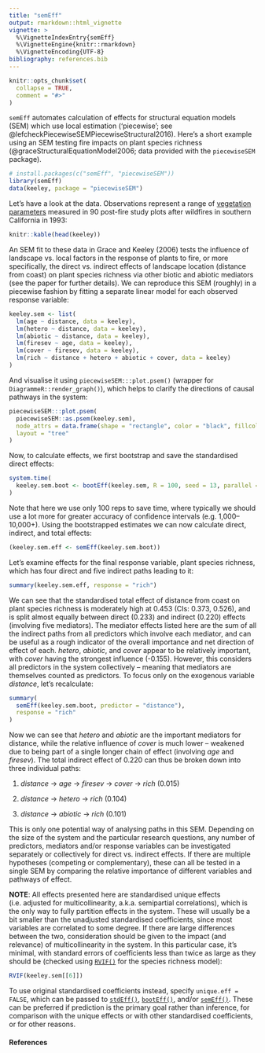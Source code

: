 ```yaml
---
title: "semEff"
output: rmarkdown::html_vignette
vignette: >
  %\VignetteIndexEntry{semEff}
  %\VignetteEngine{knitr::rmarkdown}
  %\VignetteEncoding{UTF-8}
bibliography: references.bib
---
```


```r
knitr::opts_chunk$set(
  collapse = TRUE,
  comment = "#>"
)
```

`semEff` automates calculation of effects for structural equation models (SEM) which use local estimation ('piecewise'; see @lefcheckPiecewiseSEMPiecewiseStructural2016). Here's a short example using an SEM testing fire impacts on plant species richness (@graceStructuralEquationModel2006; data provided with the `piecewiseSEM` package).

```r
# install.packages(c("semEff", "piecewiseSEM"))
library(semEff)
data(keeley, package = "piecewiseSEM")
```

Let's have a look at the data. Observations represent a range of [vegetation parameters](https://rdrr.io/cran/piecewiseSEM/man/keeley.html) measured in 90 post-fire study plots after wildfires in southern California in 1993:

```r
knitr::kable(head(keeley))
```

An SEM fit to these data in Grace and Keeley (2006) tests the influence of landscape vs. local factors in the response of plants to fire, or more specifically, the direct vs. indirect effects of landscape location (distance from coast) on plant species richness via other biotic and abiotic mediators (see the paper for further details). We can reproduce this SEM (roughly) in a piecewise fashion by fitting a separate linear model for each observed response variable:

```r
keeley.sem <- list(
  lm(age ~ distance, data = keeley),
  lm(hetero ~ distance, data = keeley),
  lm(abiotic ~ distance, data = keeley),
  lm(firesev ~ age, data = keeley),
  lm(cover ~ firesev, data = keeley),
  lm(rich ~ distance + hetero + abiotic + cover, data = keeley)
)
```

And visualise it using `piecewiseSEM:::plot.psem()` (wrapper for `DiagrammeR::render_graph()`), which helps to clarify the directions of causal pathways in the system:

```r
piecewiseSEM:::plot.psem(
  piecewiseSEM::as.psem(keeley.sem),
  node_attrs = data.frame(shape = "rectangle", color = "black", fillcolor = "grey"),
  layout = "tree"
)
```

Now, to calculate effects, we first bootstrap and save the standardised direct effects:

```r
system.time(
  keeley.sem.boot <- bootEff(keeley.sem, R = 100, seed = 13, parallel = "no")
)
```

Note that here we use only 100 reps to save time, where typically we should use a lot more for greater accuracy of confidence intervals (e.g. 1,000--10,000+). Using the bootstrapped estimates we can now calculate direct, indirect, and total effects:

```r
(keeley.sem.eff <- semEff(keeley.sem.boot))
```

Let's examine effects for the final response variable, plant species richness, which has four direct and five indirect paths leading to it:

```r
summary(keeley.sem.eff, response = "rich")
```

We can see that the standardised total effect of distance from coast on plant species richness is moderately high at 0.453 (CIs: 0.373, 0.526), and is split almost equally between direct (0.233) and indirect (0.220) effects (involving five mediators). The mediator effects listed here are the sum of all the indirect paths from all predictors which involve each mediator, and can be useful as a rough indicator of the overall importance and net direction of effect of each. *hetero*, *abiotic*, and *cover* appear to be relatively important, with *cover* having the strongest influence (-0.155). However, this considers all predictors in the system collectively -- meaning that mediators are themselves counted as predictors. To focus only on the exogenous variable *distance*, let's recalculate:

```r
summary(
  semEff(keeley.sem.boot, predictor = "distance"),
  response = "rich"
)
```

Now we can see that *hetero* and *abiotic* are the important mediators for distance, while the relative influence of *cover* is much lower -- weakened due to being part of a single longer chain of effect (involving *age* and *firesev*). The total indirect effect of 0.220 can thus be broken down into three individual paths:

1.  *distance* -> *age* -> *firesev* -> *cover* -> *rich* (0.015)

2.  *distance* -> *hetero* -> *rich* (0.104)

3.  *distance* -> *abiotic* -> *rich* (0.101)

This is only one potential way of analysing paths in this SEM. Depending on the size of the system and the particular research questions, any number of predictors, mediators and/or response variables can be investigated separately or collectively for direct vs. indirect effects. If there are multiple hypotheses (competing or complementary), these can all be tested in a single SEM by comparing the relative importance of different variables and pathways of effect.

**NOTE**: All effects presented here are standardised unique effects (i.e. adjusted for multicollinearity, a.k.a. semipartial correlations), which is the only way to fully partition effects in the system. These will usually be a bit smaller than the unadjusted standardised coefficients, since most variables are correlated to some degree. If there are large differences between the two, consideration should be given to the impact (and relevance) of multicollinearity in the system. In this particular case, it's minimal, with standard errors of coefficients less than twice as large as they should be (checked using [`RVIF()`](https://murphymv.github.io/semEff/reference/RVIF.html) for the species richness model):

```r
RVIF(keeley.sem[[6]])
```

To use original standardised coefficients instead, specify `unique.eff = FALSE`, which can be passed to [`stdEff()`](https://murphymv.github.io/semEff/reference/stdEff.html), [`bootEff()`](https://murphymv.github.io/semEff/reference/bootEff.html), and/or [`semEff()`](https://murphymv.github.io/semEff/reference/semEff.html). These can be preferred if prediction is the primary goal rather than inference, for comparison with the unique effects or with other standardised coefficients, or for other reasons.

#### References
